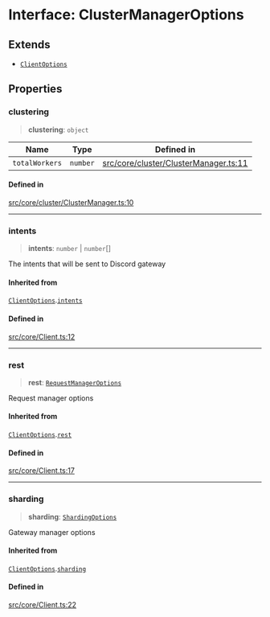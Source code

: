 # Interface: ClusterManagerOptions

## Extends

- [`ClientOptions`](ClientOptions.mdx)

## Properties

### clustering

> **clustering**: `object`

| Name | Type | Defined in |
| ------ | ------ | ------ |
| `totalWorkers` | `number` | [src/core/cluster/ClusterManager.ts:11](https://github.com/devdimer/cordium.js/blob/06472310c5bbe29a93ef738128bd60352268a62b/src/core/cluster/ClusterManager.ts#L11) |

#### Defined in

[src/core/cluster/ClusterManager.ts:10](https://github.com/devdimer/cordium.js/blob/06472310c5bbe29a93ef738128bd60352268a62b/src/core/cluster/ClusterManager.ts#L10)

***

### intents

> **intents**: `number` \| `number`[]

The intents that will be sent to Discord gateway

#### Inherited from

[`ClientOptions`](ClientOptions.mdx).[`intents`](ClientOptions.mdx#intents)

#### Defined in

[src/core/Client.ts:12](https://github.com/devdimer/cordium.js/blob/06472310c5bbe29a93ef738128bd60352268a62b/src/core/Client.ts#L12)

***

### rest

> **rest**: [`RequestManagerOptions`](RequestManagerOptions.mdx)

Request manager options

#### Inherited from

[`ClientOptions`](ClientOptions.mdx).[`rest`](ClientOptions.mdx#rest)

#### Defined in

[src/core/Client.ts:17](https://github.com/devdimer/cordium.js/blob/06472310c5bbe29a93ef738128bd60352268a62b/src/core/Client.ts#L17)

***

### sharding

> **sharding**: [`ShardingOptions`](ShardingOptions.mdx)

Gateway manager options

#### Inherited from

[`ClientOptions`](ClientOptions.mdx).[`sharding`](ClientOptions.mdx#sharding)

#### Defined in

[src/core/Client.ts:22](https://github.com/devdimer/cordium.js/blob/06472310c5bbe29a93ef738128bd60352268a62b/src/core/Client.ts#L22)

